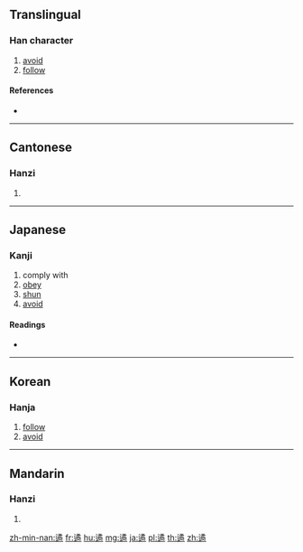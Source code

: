 {{character info/new}}
==Translingual==

===Han character===
{{Han char|rn=162|rad=辵|as=12|sn=16|four=37302|canj=YNHB}}

# [[avoid]]
# [[follow]]

====References====
* {{Han ref|kx=1265.150|dkj=39129|dj=1761.090|hdz=63887.030|uh=9079|ud=36985|bh=EBD1|bd=60369}}

----

==Cantonese==

===Hanzi===
{{yue-hanzi|jyut=wat6|y=wat6}}

# {{defn|lang=yue|sort=辵12}}

----

==Japanese==

===Kanji===
{{ja-kanji|grade=|rs=辵12}}

# comply with
# [[obey]]
# [[shun]]
# [[avoid]]

====Readings====
* {{ja-readings|on=[[いつ]] (itsu), [[いち]] (ichi), [[しゅつ]] (shutsu), [[じゅち]] (juchi)|kun=[[かたよる]] (katayoru)|nanori=}}

----

==Korean==

===Hanja===
{{ko-hanja|hangeul=휼|eumhun=|rv=hyul|mr=hyul|y=hyul}}

# [[follow]]
# [[avoid]]

----

==Mandarin==

===Hanzi===
{{cmn-hanzi|pin=[[suí]] ([[sui2]]), [[wèi]] ([[wei4]]), [[yù]] ([[yu4]])|wg=sui<sup>2</sup>, wei<sup>4</sup>, yü<sup>4</sup>}}

# {{defn|lang=cmn|sort=辵12}}

[[zh-min-nan:遹]]
[[fr:遹]]
[[hu:遹]]
[[mg:遹]]
[[ja:遹]]
[[pl:遹]]
[[th:遹]]
[[zh:遹]]